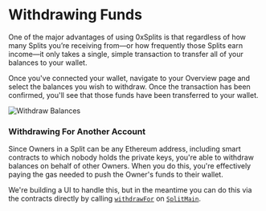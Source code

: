 # Withdrawing Funds

One of the major advantages of using 0xSplits is that regardless of how many
Splits you’re receiving from—or how frequently those Splits earn income—it only
takes a single, simple transaction to transfer all of your balances to your
wallet.

Once you've connected your wallet, navigate to your Overview page and select the
balances you wish to withdraw. Once the transaction has been confirmed, you'll
see that those funds have been transferred to your wallet.

![Withdraw Balances](/withdraw-balances.png)

### Withdrawing For Another Account

Since Owners in a Split can be any Ethereum address, including smart contracts
to which nobody holds the private keys, you're able to withdraw balances on
behalf of other Owners. When you do this, you're effectively paying the gas
needed to push the Owner's funds to their wallet.

We're building a UI to handle this, but in the meantime you can do this via the
contracts directly by calling [`withdrawFor`](/natspec/SplitMain#withdrawfor) on
[`SplitMain`](/smart-contracts#splitmain).
